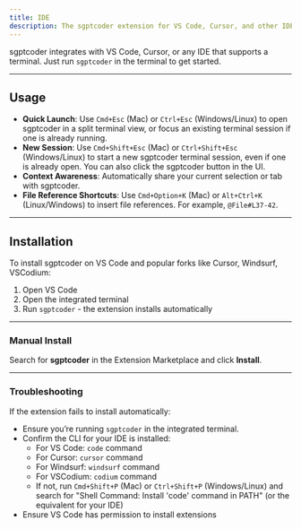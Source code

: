 ```yaml
---
title: IDE
description: The sgptcoder extension for VS Code, Cursor, and other IDEs
---
```


sgptcoder integrates with VS Code, Cursor, or any IDE that supports a terminal. Just run `sgptcoder` in the terminal to get started.

---

## Usage

- **Quick Launch**: Use `Cmd+Esc` (Mac) or `Ctrl+Esc` (Windows/Linux) to open sgptcoder in a split terminal view, or focus an existing terminal session if one is already running.
- **New Session**: Use `Cmd+Shift+Esc` (Mac) or `Ctrl+Shift+Esc` (Windows/Linux) to start a new sgptcoder terminal session, even if one is already open. You can also click the sgptcoder button in the UI.
- **Context Awareness**: Automatically share your current selection or tab with sgptcoder.
- **File Reference Shortcuts**: Use `Cmd+Option+K` (Mac) or `Alt+Ctrl+K` (Linux/Windows) to insert file references. For example, `@File#L37-42`.

---

## Installation

To install sgptcoder on VS Code and popular forks like Cursor, Windsurf, VSCodium:

1. Open VS Code
2. Open the integrated terminal
3. Run `sgptcoder` - the extension installs automatically

---

### Manual Install

Search for **sgptcoder** in the Extension Marketplace and click **Install**.

---

### Troubleshooting

If the extension fails to install automatically:

- Ensure you’re running `sgptcoder` in the integrated terminal.
- Confirm the CLI for your IDE is installed:
  - For VS Code: `code` command
  - For Cursor: `cursor` command
  - For Windsurf: `windsurf` command
  - For VSCodium: `codium` command
  - If not, run `Cmd+Shift+P` (Mac) or `Ctrl+Shift+P` (Windows/Linux) and search for "Shell Command: Install 'code' command in PATH" (or the equivalent for your IDE)
- Ensure VS Code has permission to install extensions
